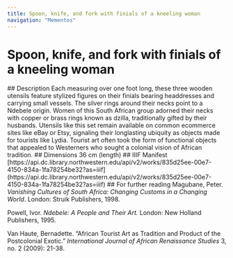 ```yaml
---
title: Spoon, knife, and fork with finials of a kneeling woman
navigation: "Mementos"
---
```

# Spoon, knife, and fork with finials of a kneeling woman
<Viewer options = "showTitle: false" iiifContent="https://api.dc.library.northwestern.edu/api/v2/works/835d25ee-00e7-4150-834a-1fa78254be32?as=iiif" />
## Description
Each measuring over one foot long, these three wooden utensils feature stylized figures on their finials bearing headdresses and carrying small vessels. The silver rings around their necks point to a Ndebele origin. Women of this South African group adorned their necks with copper or brass rings known as dzilla, traditionally gifted by their husbands. Utensils like this set remain available on common ecommerce sites like eBay or Etsy, signaling their longlasting ubiquity as objects made for tourists like Lydia. Tourist art often took the form of functional objects that appealed to Westerners who sought a colonial vision of African tradition.
## Dimensions
36 cm (length)
## IIIF Manifest
[https://api.dc.library.northwestern.edu/api/v2/works/835d25ee-00e7-4150-834a-1fa78254be32?as=iiif](https://api.dc.library.northwestern.edu/api/v2/works/835d25ee-00e7-4150-834a-1fa78254be32?as=iiif)
## For further reading
Magubane, Peter. <i>Vanishing Cultures of South Africa: Changing Customs in a Changing World</i>. London: Struik Publishers, 1998.

Powell, Ivor. <i>Ndebele: A People and Their Art.</i> London: New Holland Publishers, 1995.

Van Haute, Bernadette. “African Tourist Art as Tradition and Product of the Postcolonial Exotic.” <i>International Journal of African Renaissance Studies</i> 3, no. 2 (2009): 21-38.
